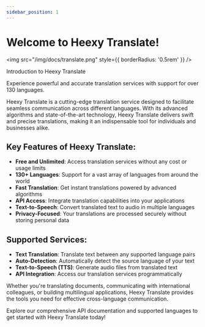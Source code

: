 ---
sidebar_position: 1
---
# Welcome to Heexy Translate!

<img src="/img/docs/translate.png" style={{ borderRadius: '0.5rem' }} />

Introduction to Heexy Translate

Experience powerful and accurate translation services with support for over 130 languages.

Heexy Translate is a cutting-edge translation service designed to facilitate seamless communication across different languages. With its advanced algorithms and state-of-the-art technology, Heexy Translate delivers swift and precise translations, making it an indispensable tool for individuals and businesses alike.

## Key Features of Heexy Translate:

- **Free and Unlimited**: Access translation services without any cost or usage limits
- **130+ Languages**: Support for a vast array of languages from around the world
- **Fast Translation**: Get instant translations powered by advanced algorithms
- **API Access**: Integrate translation capabilities into your applications
- **Text-to-Speech**: Convert translated text to audio in multiple languages
- **Privacy-Focused**: Your translations are processed securely without storing personal data

## Supported Services:

- **Text Translation**: Translate text between any supported language pairs
- **Auto-Detection**: Automatically detect the source language of your text
- **Text-to-Speech (TTS)**: Generate audio files from translated text
- **API Integration**: Access our translation services programmatically

Whether you're translating documents, communicating with international colleagues, or building multilingual applications, Heexy Translate provides the tools you need for effective cross-language communication.

Explore our comprehensive API documentation and supported languages to get started with Heexy Translate today!